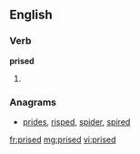 ==English==

===Verb===
'''prised'''

# {{past of|[[prise]]}}

===Anagrams===
* [[prides#English|prides]], [[risped#English|risped]], [[spider#English|spider]], [[spired#English|spired]]

[[fr:prised]]
[[mg:prised]]
[[vi:prised]]
